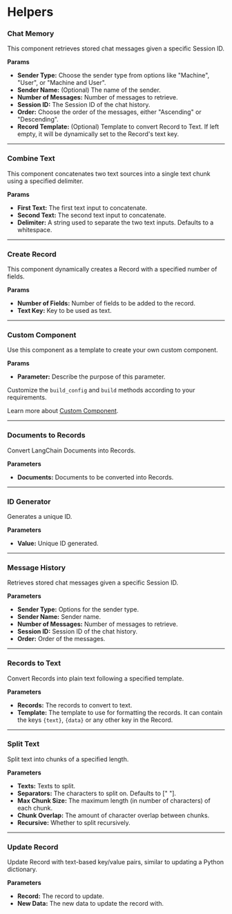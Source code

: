 
# Helpers

### Chat Memory

This component retrieves stored chat messages given a specific Session ID.

**Params**

- **Sender Type:** Choose the sender type from options like "Machine", "User", or "Machine and User".
- **Sender Name:** (Optional) The name of the sender.
- **Number of Messages:** Number of messages to retrieve.
- **Session ID:** The Session ID of the chat history.
- **Order:** Choose the order of the messages, either "Ascending" or "Descending".
- **Record Template:** (Optional) Template to convert Record to Text. If left empty, it will be dynamically set to the Record's text key.

---

### Combine Text

This component concatenates two text sources into a single text chunk using a specified delimiter.

**Params**

- **First Text:** The first text input to concatenate.
- **Second Text:** The second text input to concatenate.
- **Delimiter:** A string used to separate the two text inputs. Defaults to a whitespace.

---

### Create Record

This component dynamically creates a Record with a specified number of fields.

**Params**

- **Number of Fields:** Number of fields to be added to the record.
- **Text Key:** Key to be used as text.

---

### Custom Component

Use this component as a template to create your own custom component.

**Params**

- **Parameter:** Describe the purpose of this parameter.

<Admonition type="info" title="Info">
    <p>
        Customize the <code>build_config</code> and <code>build</code> methods according to your requirements.
    </p>
</Admonition>

Learn more about [Custom Component](http://docs.langflow.org/components/custom).

---

### Documents to Records

Convert LangChain Documents into Records.

**Parameters**

- **Documents:** Documents to be converted into Records.

---

### ID Generator

Generates a unique ID.

**Parameters**

- **Value:** Unique ID generated.

---

### Message History

Retrieves stored chat messages given a specific Session ID.

**Parameters**

- **Sender Type:** Options for the sender type.
- **Sender Name:** Sender name.
- **Number of Messages:** Number of messages to retrieve.
- **Session ID:** Session ID of the chat history.
- **Order:** Order of the messages.

---

### Records to Text

Convert Records into plain text following a specified template.

**Parameters**

- **Records:** The records to convert to text.
- **Template:** The template to use for formatting the records. It can contain the keys `{text}`, `{data}` or any other key in the Record.

---

### Split Text

Split text into chunks of a specified length.

**Parameters**

- **Texts:** Texts to split.
- **Separators:** The characters to split on. Defaults to [" "].
- **Max Chunk Size:** The maximum length (in number of characters) of each chunk.
- **Chunk Overlap:** The amount of character overlap between chunks.
- **Recursive:** Whether to split recursively.

---

### Update Record

Update Record with text-based key/value pairs, similar to updating a Python dictionary.

**Parameters**

- **Record:** The record to update.
- **New Data:** The new data to update the record with.
